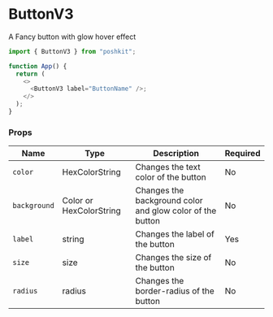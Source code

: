 <!-- Custom-MDX-Documentation.mdx -->

# ButtonV3

A Fancy button with glow hover effect

```js
import { ButtonV3 } from "poshkit";

function App() {
  return (
    <>
      <ButtonV3 label="ButtonName" />;
    </>
  );
}
```

### Props

| Name         | Type                    | Description                                               | Required |
| ------------ | ----------------------- | --------------------------------------------------------- | -------- |
| `color`      | HexColorString          | Changes the text color of the button                      | No       |
| `background` | Color or HexColorString | Changes the background color and glow color of the button | No       |
| `label`      | string                  | Changes the label of the button                           | Yes      |
| `size`       | size                    | Changes the size of the button                            | No       |
| `radius`     | radius                  | Changes the border-radius of the button                   | No       |
